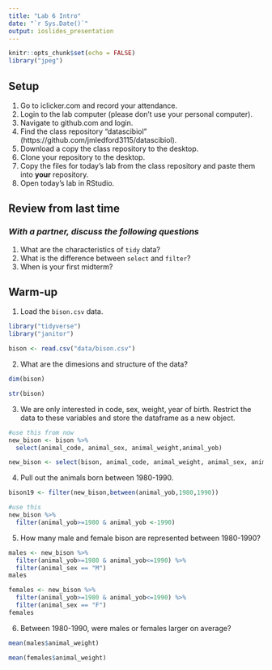 ```yaml
---
title: "Lab 6 Intro"
date: "`r Sys.Date()`"
output: ioslides_presentation
---
```


```r
knitr::opts_chunk$set(echo = FALSE)
library("jpeg")
```

## Setup
1. Go to iclicker.com and record your attendance.
2. Login to the lab computer (please don't use your personal computer).  
3. Navigate to github.com and login.  
4. Find the class repository "datascibiol" (https://github.com/jmledford3115/datascibiol).  
5. Download a copy the class repository to the desktop.  
6. Clone your repository to the desktop.  
7. Copy the files for today's lab from the class repository and paste them into **your** repository.  
8. Open today's lab in RStudio.  

## Review from last time
### *With a partner, discuss the following questions*
1. What are the characteristics of `tidy` data?  
2. What is the difference between `select` and `filter`?  
3. When is your first midterm?  

## Warm-up
1. Load the `bison.csv` data.
```r
library("tidyverse")
library("janitor")
```

```r
bison <- read.csv("data/bison.csv")
```

2. What are the dimesions and structure of the data?
```r
dim(bison)
```
```r
str(bison)
```

3. We are only interested in code, sex, weight, year of birth. Restrict the data to these variables and store the dataframe as a new object.
```r
#use this from now
new_bison <- bison %>% 
  select(animal_code, animal_sex, animal_weight,animal_yob)
```

```r
new_bison <- select(bison, animal_code, animal_weight, animal_sex, animal_yob)
```


4. Pull out the animals born between 1980-1990.
```r
bison19 <- filter(new_bison,between(animal_yob,1980,1990))
```
```r
#use this
new_bison %>% 
  filter(animal_yob>=1980 & animal_yob <-1990)
```

5. How many male and female bison are represented between 1980-1990?
```r
males <- new_bison %>% 
  filter(animal_yob>=1980 & animal_yob<=1990) %>% 
  filter(animal_sex == "M")
males
```
```r
females <- new_bison %>% 
  filter(animal_yob>=1980 & animal_yob<=1990) %>% 
  filter(animal_sex == "F")
females
```

6. Between 1980-1990, were males or females larger on average?
```r
mean(males$animal_weight)
```
```r
mean(females$animal_weight)
```

